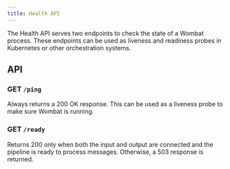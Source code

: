 ```yaml
---
title: Health API
---
```


The Health API serves two endpoints to check the state of a Wombat process. These endpoints can be used as liveness
and readiness probes in Kubernetes or other orchestration systems.

## API

### GET `/ping`
Always returns a 200 OK response. This can be used as a liveness probe to make sure Wombat is running.

### GET `/ready`
Returns 200 only when both the input and output are connected and the pipeline is ready to process messages.
Otherwise, a 503 response is returned.